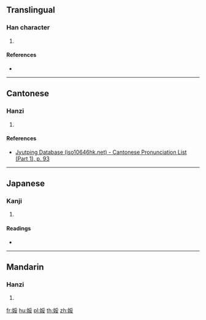 {{character info/new}}
==Translingual==

===Han character===
{{Han char|rn=38|rad=女|as=07|sn=10|four=42444|canj=VBV|ids=⿰女妥}}

# {{defn|Han|sort=女07}}

====References====
* {{Han ref|kx=0262.290|dkj=06317|dj=0529.270|hdz=21052.180|uh=5A1E|ud=23070|bh=D163|bd=53603}}

----

==Cantonese==

===Hanzi===
{{yue-hanzi|jyut=[[neoi5]], [[leoi5]]|y=neui5, leui5}}

# {{defn|lang=yue|sort=女07}}

====References====
* [http://www.iso10646hk.net/jp/document/download.jsp Jyutping Database (iso10646hk.net) - Cantonese Pronunciation List (Part 1), p. 93]

----

==Japanese==

===Kanji===
{{ja-kanji|grade=|rs=女07}}

# {{defn|lang=ja|sort=女07}}

====Readings====
* {{ja-readings|on=[[だい]] (dai), [[ね]] (ne), [[すい]] (sui)|kun=[[あでやか]] (adeyaka), [[やすらか]] (yasuraka)}}

----

==Mandarin==

===Hanzi===
{{cmn-hanzi|pin=[[něi]] ([[nei3]])|wg=nei<sup>3</sup>}}

# {{defn|lang=cmn|sort=女07}}

[[fr:娞]]
[[hu:娞]]
[[pl:娞]]
[[th:娞]]
[[zh:娞]]